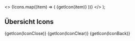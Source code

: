 


  <>
    {Icons.map((item) => (
      <IconItem
        name="demo"
        key={item}>
        {getIcon(item)}
      </IconItem>
    ))}
  </>
);

<Meta title="Welcome/Icons" />

## Übersicht Icons

<IconGallery>
  <IconItem name="Close">{getIcon(IconClose)}</IconItem>
  <IconItem name="Clear">{getIcon(IconClear)}</IconItem>
  <IconItem name="Back">{getIcon(IconBack)}</IconItem>
</IconGallery>

<style>
  {`
  * {

`}
</style>
